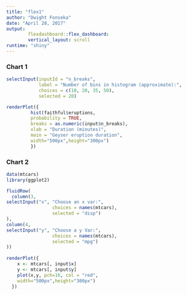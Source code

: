 ---
title: "flex1"
author: "Dwight Fonseka"
date: "April 28, 2017"
output: 
        flexdashboard::flex_dashboard:
        vertical_layout: scroll
runtime: "shiny"        
---

### Chart 1    
```{r, echo=FALSE}

selectInput(inputId = "n_breaks",
            label = "Number of bins in histogram (approximate):",
            choices = c(10, 20, 35, 50),
            selected = 20)

renderPlot({ 
         hist(faithful$eruptions,
         probability = TRUE,
         breaks = as.numeric(input$n_breaks),
         xlab = "Duration (minutes)",
         main = "Geyser eruption duration",
         width="500px",height="300px")
         })

```    

### Chart 2
```{r mtcars, echo=FALSE}

data(mtcars)
library(ggplot2)

fluidRow(
  column(3,
selectInput("x", "Choose an x var:",
                 choices = names(mtcars),
                 selected = "disp")
),
column(4,
selectInput("y", "Choose a y Var:",
                 choices = names(mtcars),
                 selected = "mpg")
))
    
renderPlot({
    x <- mtcars[, input$x]
    y <- mtcars[, input$y]
    plot(x,y, pch=16, col = "red",
    width="500px",height="300px")
  })

```